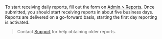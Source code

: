 To start receiving daily reports, fill out the form on [Admin > Reports](https://dashboard.paxos.com/admin/reports).
Once submitted, you should start receiving reports in about five business days.
Reports are delivered on a go-forward basis, starting the first day reporting is activated.

> Contact [Support](https://support.paxos.com) for help obtaining older reports.